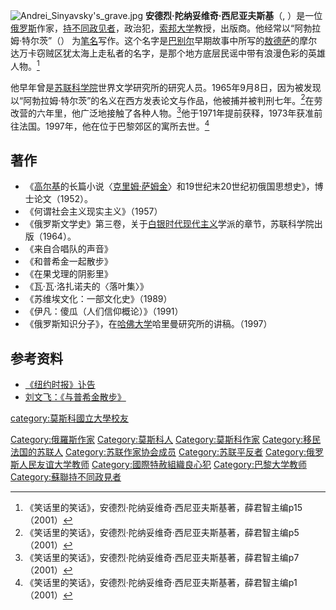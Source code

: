 [[File:Andrei_Sinyavsky's_grave.jpg|thumb]]
'''安德烈·陀纳妥维奇·西尼亚夫斯基'''（{{lang-ru|Андрей Донатович Синявский}}, {{bd|1925年|10月8日|1997年|2月25日}}）是一位[[俄罗斯|俄罗斯]]作家，[[持不同政见者|持不同政见者]]，政治犯，[[索邦大学|索邦大学]]教授，出版商。他经常以“阿勃拉姆·特尔茨”（{{lang|ru|Абрам Терц}}） 为[[笔名|笔名]]写作。这个名字是[[巴别尔|巴别尔]]早期故事中所写的[[敖德萨|敖德萨]]的摩尔达万卡窃贼区犹太海上走私者的名字，是那个地方底层民谣中带有浪漫色彩的英雄人物。<ref>《笑话里的笑话》，安德烈·陀纳妥维奇·西尼亚夫斯基著，薛君智主编p15（2001）</ref>

他早年曾是[[苏联科学院|苏联科学院]]世界文学研究所的研究人员。1965年9月8日，因为被发现以“阿勃拉姆·特尔茨”的名义在西方发表论文与作品，他被捕并被判刑七年。<ref>《笑话里的笑话》，安德烈·陀纳妥维奇·西尼亚夫斯基著，薛君智主编p5（2001）</ref>在劳改营的六年里，他广泛地接触了各种人物。<ref>《笑话里的笑话》，安德烈·陀纳妥维奇·西尼亚夫斯基著，薛君智主编p7（2001）</ref>他于1971年提前获释，1973年获准前往法国。1997年，他在位于巴黎郊区的寓所去世。<ref>《笑话里的笑话》，安德烈·陀纳妥维奇·西尼亚夫斯基著，薛君智主编p1（2001）</ref>

==著作==
*《[[马克西姆·高尔基|高尔基]]的长篇小说〈[[克里姆·萨姆金|克里姆·萨姆金]]〉和19世纪末20世纪初俄国思想史》，博士论文（1952）。
*《何谓社会主义现实主义》（1957）
*《俄罗斯文学史》第三卷，关于[[白银时代|白银时代]][[现代主义|现代主义]]学派的章节，苏联科学院出版（1964）。
*《来自合唱队的声音》
*《和普希金一起散步》
*《在果戈理的阴影里》
*《瓦·瓦·洛扎诺夫的〈落叶集〉》
*《苏维埃文化：一部文化史》（1989）
*《伊凡：傻瓜（人们信仰概论）》（1991）
*《俄罗斯知识分子》，在[[哈佛大学|哈佛大学]]哈里曼研究所的讲稿。（1997）

==参考资料==
{{Reflist}}
*[http://www.nytimes.com/1997/02/26/world/andrei-sinyavsky-71-dies-writer-was-sent-to-gulag.html 《纽约时报》讣告]{{Wayback|url=http://www.nytimes.com/1997/02/26/world/andrei-sinyavsky-71-dies-writer-was-sent-to-gulag.html |date=20201027160930 }}{{en}}
*[http://www.china.com.cn/firbry/12-22/12-22-20.htm 刘文飞：《与普希金散步》]{{Wayback|url=http://www.china.com.cn/firbry/12-22/12-22-20.htm |date=20160305083519 }}

{{Authority control}}
{{DEFAULTSORT: Sinyavsky, Andrei}}
[[Category:俄羅斯作家|Category:俄羅斯作家]]
[[Category:莫斯科人|Category:莫斯科人]]
[[category:莫斯科國立大學校友|category:莫斯科國立大學校友]]
[[Category:莫斯科作家|Category:莫斯科作家]]
[[Category:移民法国的苏联人|Category:移民法国的苏联人]]
[[Category:苏联作家协会成员|Category:苏联作家协会成员]]
[[Category:苏联平反者|Category:苏联平反者]]
[[Category:俄罗斯人民友谊大学教师|Category:俄罗斯人民友谊大学教师]]
[[Category:國際特赦組織良心犯|Category:國際特赦組織良心犯]]
[[Category:巴黎大学教师|Category:巴黎大学教师]]
[[Category:蘇聯持不同政見者|Category:蘇聯持不同政見者]]